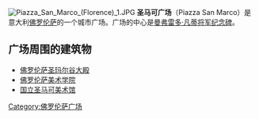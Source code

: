 {{unreferenced|time=2016-09-10T09:08:28+00:00}}
[[File:Piazza_San_Marco_(Florence)_1.JPG|right]]
'''圣马可广场'''（Piazza San Marco）是意大利[[佛罗伦萨|佛罗伦萨]]的一个城市广场。广场的中心是[[曼弗雷多·凡蒂将军纪念碑|曼弗雷多·凡蒂将军纪念碑]]。

==广场周围的建筑物==
*[[佛罗伦萨圣玛尔谷大殿|佛罗伦萨圣玛尔谷大殿]]
*[[佛罗伦萨美术学院|佛罗伦萨美术学院]]
*[[国立圣马可美术馆|国立圣马可美术馆]]
{{佛罗伦萨地标}}
{{Coord|43.7779|11.2587|type:landmark_region:IT|display=title}}

[[Category:佛罗伦萨广场|Category:佛罗伦萨广场]]